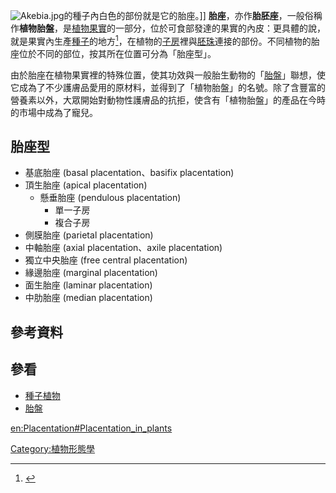 [[File:Akebia.jpg|thumb]]的種子內白色的部份就是它的胎座。]]
'''胎座'''，亦作'''胎胚座'''，一般俗稱作'''植物胎盤'''，是[[植物|植物]][[果實|果實]]的一部分，位於可食部發達的果實的內皮：更具體的說，就是果實內生產[[種子|種子]]的地方<ref>{{cite journal |url=http://theweek.com/article/index/224689/how-scientists-resurrected-a-30000-year-old-flower |title=How scientists resurrected a 30,000-year-old flower: After successfully growing samples of an ancient flower, scientists dream of applying the same technique to the re-creation of a woolly mammoth |trans_title=科學家如何挽救一朵三萬歲的花 |date=2012-02-23 |accessdate=2012-03-07 |language=en |journal=[http://theweek.com/ The Week Magazine]}}</ref>，在植物的[[子房|子房]]裡與[[胚珠|胚珠]]連接的部份。不同植物的胎座位於不同的部位，按其所在位置可分為「胎座型」。

由於胎座在植物果實裡的特殊位置，使其功效與一般胎生動物的「[[胎盤|胎盤]]」聯想，使它成為了不少護膚品愛用的原材料，並得到了「植物胎盤」的名號。除了含豐富的營養素以外，大眾開始對動物性護膚品的抗拒，使含有「植物胎盤」的產品在今時的市場中成為了寵兒。

== 胎座型 ==
* 基底胎座 (basal placentation、basifix placentation) 
* 頂生胎座 (apical placentation)
**懸垂胎座 (pendulous placentation)
***單一子房
***複合子房
*側膜胎座 (parietal placentation)
*中軸胎座 (axial placentation、axile placentation)
*獨立中央胎座 (free central placentation)
*緣邊胎座 (marginal placentation)
* 面生胎座 (laminar placentation)
* 中肋胎座 (median placentation)

== 參考資料 ==
{{reflist}}

== 參看 ==
*[[種子植物|種子植物]]
*[[胎盤|胎盤]]

[[Category:植物形態學|Category:植物形態學]]
[[en:Placentation#Placentation_in_plants|en:Placentation#Placentation_in_plants]]